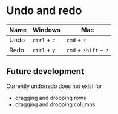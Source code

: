 # Undo and redo

| Name | Windows      | Mac                   |
| ---- | ------------ | --------------------- |
| Undo | `ctrl` + `z` | `cmd` + `z`           |
| Redo | `ctrl` + `y` | `cmd` + `shift` + `z` |

## Future development

Currently undo/redo does not exist for

-   dragging and dropping rows
-   dragging and dropping columns
